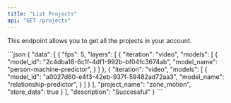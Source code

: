 ```yaml
---
title: "List Projects"
api: "GET /projects"
---
```



This endpoint allows you to get all the projects in your account.

<ResponseExample>
```json
{
  "data": [
    {
      "fps": 5,
      "layers": [
        {
          "iteration": "video",
          "models": [
            {
              "model_id": "2c4dba18-6c1f-4df1-992b-bf04fc3674ab",
              "model_name": "person-machine-predictor",
            }
          ]
        },
        {
          "iteration": "video",
          "models": [
            {
              "model_id": "a0027d60-e4f3-42eb-937f-59482ad72aa3",
              "model_name": "relationship-predictor",
            }
          ]
        }
      ],
      "project_name": "zone_motion",
      "store_data": true
    }
  ],
  "description": "Successful"
}
```
</ResponseExample>
